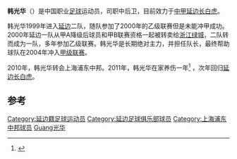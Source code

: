 {{Football player infobox
| playername = 韩光华
| fullname = 韩光华
| englishfullname = Han Guanghua
| countryofbirth = {{CHN}}
| cityofbirth = [[吉林|吉林]]
| dateofbirth = {{birth date and age|1982|8|6}}
| height = {{height|m=1.81}}
| position = 后卫
| currentclub = [[延边长白虎|延边长白虎]]
| youthyears = ?-1999年
| youthclubs = [[延边足球俱乐部|延边]]
| years = 2000-2009年<br/>2010<br/>2012-
| clubs = [[延边足球俱乐部|延边]]<br/>[[上海浦东中邦|上海浦东中邦]]<br/>[[延边长白虎|延边长白虎]]
| caps(goals) =
|}}
'''韩光华'''（{{bd|1982年|8月6日|||catIdx=Han韩光华}}）是中国职业[[足球|足球]]运动员，司职中后卫，目前效力于[[中国足球甲级联赛|中甲]][[延边长白虎|延边长白虎]]。

韩光华1999年进入[[延边足球俱乐部|延边]]二队，随队参加了2000年的乙级联赛但是未能冲甲成功。2000年延边一队从甲A降级后球员和甲B联赛资格一起被转卖给[[浙江绿城|浙江绿城]]，二队转而成为一队，多年参加乙级联赛。韩光华是长期绝对主力，并担任队长，最终帮助球队在2004年冲入[[中国足球甲级联赛|甲级联赛]]。

2010年，韩光华转会上海浦东中邦。2011年，韩光华在家养伤一年<ref>{{cite news|title=加纳国脚有望加盟延足 老队长韩青松转会起波澜|url=http://sports.sohu.com/20120211/n334424133.shtml|accessdate=2012-04-25|newspaper=新文化网-新文化报|date=2012-02-11}}</ref> ，次年回归[[延边长白虎|延边长白虎]]。

== 参考 ==
{{reflist}}

{{2010上海中邦名單}}
{{2012年中甲分类名单延边}}
{{2013年中甲分类名单湖南}}
{{2014年中甲分类名单延边}}
{{2015年中甲分类名单延边}}

{{DEFAULTSORT:Han韩光华}}
[[Category:延边籍足球运动员|Category:延边籍足球运动员]]
[[Category:延边足球俱乐部球员|Category:延边足球俱乐部球员]]
[[Category:上海浦东中邦球员|Category:上海浦东中邦球员]]
[[Category:韩姓|Guang光华]]